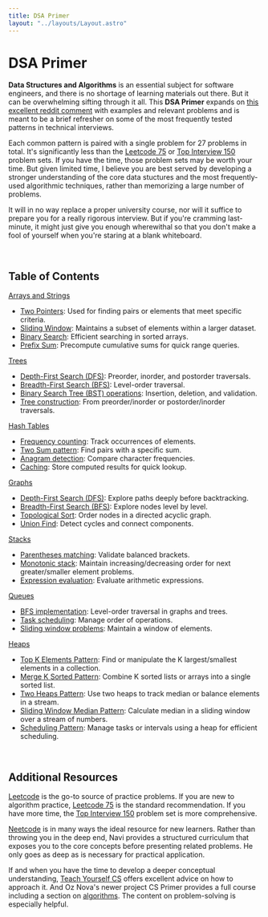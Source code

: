 ```yaml
---
title: DSA Primer
layout: "../layouts/Layout.astro"
---
```


# DSA Primer

**Data Structures and Algorithms** is an essential subject for software engineers, and there is no shortage of learning materials out there. But it can be overwhelming sifting through it all. This **DSA Primer** expands on [this excellent reddit comment](https://www.reddit.com/r/leetcode/comments/1heiw94/ultimate_coding_interview_cheatsheet/) with examples and relevant problems and is meant to be a brief refresher on some of the most frequently tested patterns in technical interviews.

Each common pattern is paired with a single problem for 27 problems in total. It's significantly less than the [Leetcode 75](https://leetcode.com/studyplan/leetcode-75/) or [Top Interview 150](https://leetcode.com/studyplan/top-interview-150/) problem sets. If you have the time, those problem sets may be worth your time. But given limited time, I believe you are best served by developing a stronger understanding of the core data stuctures and the most frequently-used algorithmic techniques, rather than memorizing a large number of problems.

It will in no way replace a proper university course, nor will it suffice to prepare you for a really rigorous interview. But if you&apos;re cramming last-minute, it might just give you enough wherewithal so that you don&apos;t make a fool of yourself when you&apos;re staring at a blank whiteboard.

<br />

## Table of Contents

[Arrays and Strings](/arrays-and-strings)

- [Two Pointers](/arrays-and-strings#two-pointers): Used for finding pairs or elements that meet specific criteria.
- [Sliding Window](/arrays-and-strings#sliding-window): Maintains a subset of elements within a larger dataset.
- [Binary Search](/arrays-and-strings#binary-search): Efficient searching in sorted arrays.
- [Prefix Sum](/arrays-and-strings#prefix-sum): Precompute cumulative sums for quick range queries.

[Trees](/trees)

- [Depth-First Search (DFS)](/trees#depth-first-search): Preorder, inorder, and postorder traversals.
- [Breadth-First Search (BFS)](/trees#breadth-first-search): Level-order traversal.
- [Binary Search Tree (BST) operations](/trees#binary-search-tree-bst-operations): Insertion, deletion, and validation.
- [Tree construction](/trees#tree-construction): From preorder/inorder or postorder/inorder traversals.

[Hash Tables](/hash-tables)

- [Frequency counting](/hash-tables#frequency-counting): Track occurrences of elements.
- [Two Sum pattern](/hash-tables#two-sum-pattern): Find pairs with a specific sum.
- [Anagram detection](/hash-tables#anagram-detection): Compare character frequencies.
- [Caching](/hash-tables#caching): Store computed results for quick lookup.

[Graphs](/graphs)

- [Depth-First Search (DFS)](/graphs#depth-first-search): Explore paths deeply before backtracking.
- [Breadth-First Search (BFS)](/graphs#breadth-first-search): Explore nodes level by level.
- [Topological Sort](/graphs#topological-sort): Order nodes in a directed acyclic graph.
- [Union Find](/graphs#union-find): Detect cycles and connect components.

[Stacks](/stacks)

- [Parentheses matching](/stacks#parentheses-matching): Validate balanced brackets.
- [Monotonic stack](/stacks#monotonic-stack): Maintain increasing/decreasing order for next greater/smaller element problems.
- [Expression evaluation](/stacks#expression-evaluation): Evaluate arithmetic expressions.

[Queues](/queues)

- [BFS implementation](/queues#bfs-implementation): Level-order traversal in graphs and trees.
- [Task scheduling](/queues#task-scheduling): Manage order of operations.
- [Sliding window problems](/queues#sliding-window-problems): Maintain a window of elements.

[Heaps](/heaps)

- [Top K Elements Pattern](/heaps#top-k-elements-pattern): Find or manipulate the K largest/smallest elements in a collection.
- [Merge K Sorted Pattern](/heaps#merge-k-sorted-pattern): Combine K sorted lists or arrays into a single sorted list.
- [Two Heaps Pattern](/heaps#two-heaps-pattern): Use two heaps to track median or balance elements in a stream.
- [Sliding Window Median Pattern](/heaps#sliding-window-median-pattern): Calculate median in a sliding window over a stream of numbers.
- [Scheduling Pattern](/heaps#scheduling-pattern): Manage tasks or intervals using a heap for efficient scheduling.

<br />

## Additional Resources

[Leetcode](https://leetcode.com/) is the go-to source of practice problems. If you are new to algorithm practice, [Leetcode 75](https://leetcode.com/studyplan/leetcode-75/) is the standard recommendation. If you have more time, the [Top Interview 150](https://leetcode.com/studyplan/top-interview-150/) problem set is more comprehensive.

[Neetcode](https://neetcode.io/) is in many ways the ideal resource for new learners. Rather than throwing you in the deep end, Navi provides a structured curriculum that exposes you to the core concepts before presenting related problems. He only goes as deep as is necessary for practical application.

If and when you have the time to develop a deeper conceptual understanding, [Teach Yourself CS](https://teachyourselfcs.com/#algorithms) offers excellent advice on how to approach it. And Oz Nova's newer project CS Primer provides a full course including a section on [algorithms](https://csprimer.com/courses/algorithms/). The content on problem-solving is especially helpful.
